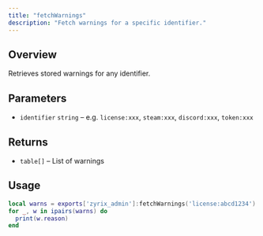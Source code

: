 ```yaml
---
title: "fetchWarnings"
description: "Fetch warnings for a specific identifier."
---
```


## Overview
Retrieves stored warnings for any identifier.

## Parameters
- `identifier` `string` – e.g. `license:xxx`, `steam:xxx`, `discord:xxx`, `token:xxx`

## Returns
- `table[]` – List of warnings

## Usage
```lua
local warns = exports['zyrix_admin']:fetchWarnings('license:abcd1234')
for _, w in ipairs(warns) do
  print(w.reason)
end